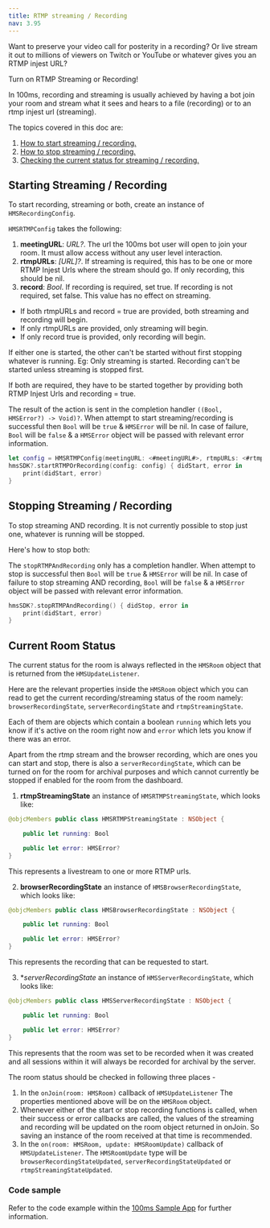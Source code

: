 ```yaml
---
title: RTMP streaming / Recording
nav: 3.95
---
```


Want to preserve your video call for posterity in a recording? Or live stream it out to millions of viewers on Twitch or YouTube or whatever gives you an RTMP injest URL?

Turn on RTMP Streaming or Recording!

In 100ms, recording and streaming is usually achieved by having a bot join your room and stream what it sees and hears to a file (recording) or to an rtmp injest url (streaming).

The topics covered in this doc are:
1. [How to start streaming / recording.](#starting-streaming-recording)
2. [How to stop streaming / recording.](#stopping-streaming-recording)
3. [Checking the current status for streaming / recording.](#current-room-status)

## Starting Streaming / Recording
To start recording, streaming or both, create an instance of `HMSRecordingConfig`.

`HMSRTMPConfig` takes the following:
1. **meetingURL**: *URL?*. The url the 100ms bot user will open to join your room. It must allow access without any user level interaction.
2. **rtmpURLs**: *[URL]?*. If streaming is required, this has to be one or more RTMP Injest Urls where the stream should go. If only recording, this should be nil.
3. **record**: *Bool*. If recording is required, set true. If recording is not required, set false. This value has no effect on streaming.

* If both rtmpURLs and record = true are provided, both streaming and recording will begin.
* If only rtmpURLs are provided, only streaming will begin.
* If only record true is provided, only recording will begin.

If either one is started, the other can't be started without first stopping whatever is running.
Eg: Only streaming is started. Recording can't be started unless streaming is stopped first.

If both are required, they have to be started together by providing both RTMP Injest Urls and recording = true.

The result of the action is sent in the completion handler `((Bool, HMSError?) -> Void)?`. When attempt to start streaming/recording is successful then `Bool` will be `true` & `HMSError` will be nil. In case of failure, `Bool` will be `false` & a `HMSError` object will be passed with relevant error information.

```swift
let config = HMSRTMPConfig(meetingURL: <#meetingURL#>, rtmpURLs: <#rtmpURLs#>, record: <#recordingEnabled#>)
hmsSDK?.startRTMPOrRecording(config: config) { didStart, error in
    print(didStart, error)           
}
```


## Stopping Streaming / Recording

To stop streaming AND recording. It is not currently possible to stop just one, whatever is running will be stopped.

Here's how to stop both:

The `stopRTMPAndRecording` only has a completion handler. When attempt to stop is successful then `Bool` will be `true` & `HMSError` will be nil. In case of failure to stop streaming AND recording, `Bool` will be `false` & a `HMSError` object will be passed with relevant error information.

```swift
hmsSDK?.stopRTMPAndRecording() { didStop, error in
    print(didStart, error)           
}
```


## Current Room Status

The current status for the room is always reflected in the `HMSRoom` object that is returned from the `HMSUpdateListener`.

Here are the relevant properties inside the `HMSRoom` object which you can read to get the current recording/streaming status of the room namely: `browserRecordingState`, `serverRecordingState` and `rtmpStreamingState`.

Each of them are objects which contain a boolean `running` which lets you know if it's active on the room right now and `error` which lets you know if there was an error.

Apart from the rtmp stream and the browser recording, which are ones you can start and stop, there is also a `serverRecordingState`, which can be turned on for the room for archival purposes and which cannot currently be stopped if enabled for the room from the dashboard.

1. **rtmpStreamingState** an instance of `HMSRTMPStreamingState`, which looks like:

```swift
@objcMembers public class HMSRTMPStreamingState : NSObject {

    public let running: Bool

    public let error: HMSError?
}
```

This represents a livestream to one or more RTMP urls.

2. **browserRecordingState** an instance of `HMSBrowserRecordingState`, which looks like:

```swift
@objcMembers public class HMSBrowserRecordingState : NSObject {

    public let running: Bool

    public let error: HMSError?
}
```

This represents the recording that can be requested to start.

3. **serverRecordingState* an instance of `HMSServerRecordingState`, which looks like:

```swift
@objcMembers public class HMSServerRecordingState : NSObject {

    public let running: Bool

    public let error: HMSError?
}
```

This represents that the room was set to be recorded when it was created and all sessions within it will always be recorded for archival by the server.


The room status should be checked in following three places -

1. In the `onJoin(room: HMSRoom)` callback of `HMSUpdateListener`
    The properties mentioned above will be on the `HMSRoom` object.
2. Whenever either of the start or stop recording functions is called, when their success or error callbacks are called, the values of the streaming and recording will be updated on the room object returned in onJoin.
So saving an instance of the room received at that time is recommended.
3. In the `on(room: HMSRoom, update: HMSRoomUpdate)` callback of `HMSUpdateListener`.
    The `HMSRoomUpdate` type will be `browserRecordingStateUpdated`, `serverRecordingStateUpdated` or `rtmpStreamingStateUpdated`.

### Code sample
Refer to the code example within the [100ms Sample App](https://github.com/100mslive/100ms-ios-sdk/blob/ebb6dab6b16472af405cdef5d74e59aea7e90300/Example/HMSSDKExample/Meeting/MeetingViewController.swift#L350) for further information.
